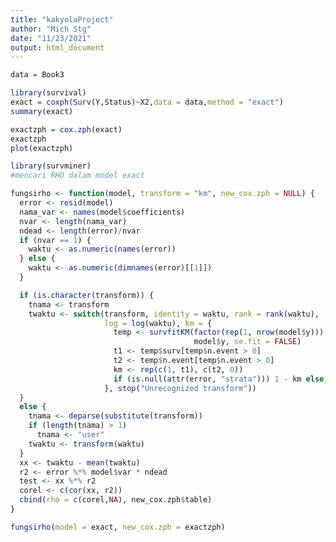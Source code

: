 ---
title: "kakyolaProject"
author: "Mich Stg"
date: "11/23/2021"
output: html_document
---

```{r}
data = Book3

library(survival)
exact = coxph(Surv(Y,Status)~X2,data = data,method = "exact")
summary(exact)

exactzph = cox.zph(exact)
exactzph
plot(exactzph)
```

```{r}
library(survminer)
#mencari RHO dalam model exact

fungsirho <- function(model, transform = "km", new_cox.zph = NULL) {
  error <- resid(model)
  nama_var <- names(model$coefficients)
  nvar <- length(nama_var)
  ndead <- length(error)/nvar
  if (nvar == 1) {
    waktu <- as.numeric(names(error)) 
  } else {
    waktu <- as.numeric(dimnames(error)[[1]])
  }

  if (is.character(transform)) {
    tnama <- transform
    twaktu <- switch(transform, identity = waktu, rank = rank(waktu), 
                     log = log(waktu), km = {
                       temp <- survfitKM(factor(rep(1, nrow(model$y))), 
                                         model$y, se.fit = FALSE)
                       t1 <- temp$surv[temp$n.event > 0]
                       t2 <- temp$n.event[temp$n.event > 0]
                       km <- rep(c(1, t1), c(t2, 0))
                       if (is.null(attr(error, "strata"))) 1 - km else (1 - km[sort.list(sort.list(waktu))])
                     }, stop("Unrecognized transform"))
  }
  else {
    tnama <- deparse(substitute(transform))
    if (length(tnama) > 1) 
      tnama <- "user"
    twaktu <- transform(waktu)
  }
  xx <- twaktu - mean(twaktu)
  r2 <- error %*% model$var * ndead
  test <- xx %*% r2
  corel <- c(cor(xx, r2))
  cbind(rho = c(corel,NA), new_cox.zph$table)
}

fungsirho(model = exact, new_cox.zph = exactzph)
```
